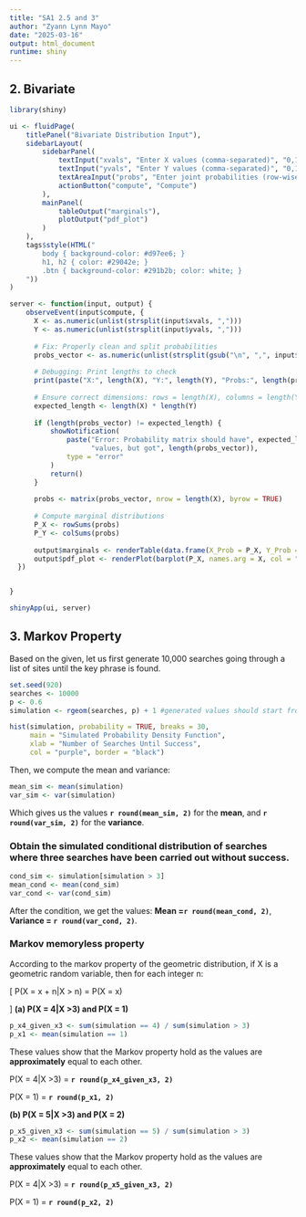 ```yaml
---
title: "SA1 2.5 and 3"
author: "Zyann Lynn Mayo"
date: "2025-03-16"
output: html_document
runtime: shiny
---
```

## **2. Bivariate**

```r
library(shiny)

ui <- fluidPage(
    titlePanel("Bivariate Distribution Input"),
    sidebarLayout(
        sidebarPanel(
            textInput("xvals", "Enter X values (comma-separated)", "0,1"),
            textInput("yvals", "Enter Y values (comma-separated)", "0,1,2"),
            textAreaInput("probs", "Enter joint probabilities (row-wise)", "0.1,0.2,0.1\n0.3,0.2,0.1"),
            actionButton("compute", "Compute")
        ),
        mainPanel(
            tableOutput("marginals"),
            plotOutput("pdf_plot")
        )
    ),
    tags$style(HTML("
        body { background-color: #d97ee6; } 
        h1, h2 { color: #29042e; } 
        .btn { background-color: #291b2b; color: white; } 
    "))
)

server <- function(input, output) {
    observeEvent(input$compute, {
      X <- as.numeric(unlist(strsplit(input$xvals, ",")))
      Y <- as.numeric(unlist(strsplit(input$yvals, ",")))
  
      # Fix: Properly clean and split probabilities
      probs_vector <- as.numeric(unlist(strsplit(gsub("\n", ",", input$probs), ",")))
  
      # Debugging: Print lengths to check
      print(paste("X:", length(X), "Y:", length(Y), "Probs:", length(probs_vector)))
  
      # Ensure correct dimensions: rows = length(X), columns = length(Y)
      expected_length <- length(X) * length(Y)
  
      if (length(probs_vector) != expected_length) {
          showNotification(
              paste("Error: Probability matrix should have", expected_length, 
                    "values, but got", length(probs_vector)),
              type = "error"
          )
          return()
      }
  
      probs <- matrix(probs_vector, nrow = length(X), byrow = TRUE)
  
      # Compute marginal distributions
      P_X <- rowSums(probs)
      P_Y <- colSums(probs)
  
      output$marginals <- renderTable(data.frame(X_Prob = P_X, Y_Prob = P_Y))
      output$pdf_plot <- renderPlot(barplot(P_X, names.arg = X, col = "pink"))
  })


}

shinyApp(ui, server)

```

## **3. Markov Property**

Based on the given, let us first generate 10,000 searches going through a list of sites until the key phrase is found.
```r
set.seed(920)
searches <- 10000
p <- 0.6 
simulation <- rgeom(searches, p) + 1 #generated values should start from 1

hist(simulation, probability = TRUE, breaks = 30, 
     main = "Simulated Probability Density Function", 
     xlab = "Number of Searches Until Success", 
     col = "purple", border = "black")
```

Then, we compute the mean and variance:
```r
mean_sim <- mean(simulation)
var_sim <- var(simulation)
```

Which gives us the values **`r round(mean_sim, 2)`** for the **mean**, and **`r round(var_sim, 2)`** for the **variance**.

### **Obtain the simulated conditional distribution of searches where three searches have been carried out without success.**

```r
cond_sim <- simulation[simulation > 3]
mean_cond <- mean(cond_sim)
var_cond <- var(cond_sim)
```

After the condition, we get the values: **Mean =`r round(mean_cond, 2)`**, **Variance = `r round(var_cond, 2)`**.

### **Markov memoryless property**
According to the markov property of the geometric distribution, if X is a geometric random variable, then for each integer n:

\[
P(X = x + n|X > n) = P(X = x)

\]
**(a) P(X = 4|X >3) and P(X = 1)**
```r
p_x4_given_x3 <- sum(simulation == 4) / sum(simulation > 3)
p_x1 <- mean(simulation == 1)
```

These values show that the Markov property hold as the values are **approximately** equal to each other.

P(X = 4|X >3) = **`r round(p_x4_given_x3, 2)`**

P(X = 1) = **`r round(p_x1, 2)`**



**(b) P(X = 5|X >3) and P(X = 2)**
```r
p_x5_given_x3 <- sum(simulation == 5) / sum(simulation > 3)
p_x2 <- mean(simulation == 2)
```

These values show that the Markov property hold as the values are **approximately** equal to each other.

P(X = 4|X >3) = **`r round(p_x5_given_x3, 2)`** 

P(X = 1) = **`r round(p_x2, 2)`**






